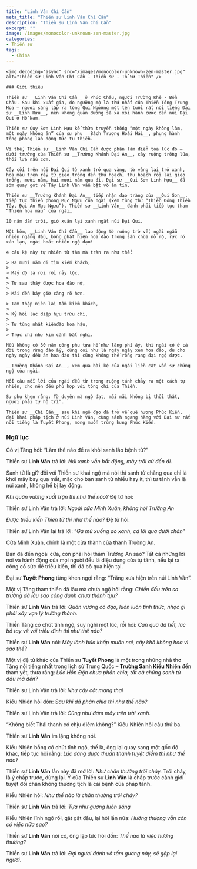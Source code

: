 ```yaml
---
title: "Linh Vân Chí Cần"
meta_title: "Thiền sư Linh Vân Chí Cần"
description: "Thiền sư Linh Vân Chí Cần"
excerpt: ""
image: /images/monocolor-unknown-zen-master.jpg
categories:
- Thiền sư
tags:
  - China
---
```


<div className="grid xl:grid-cols-8 lg:grid-cols-8 md:grid-cols-2 sm:grid-cols-2 xs:grid-cols-1 gap-8 bg-body dark:bg-darkmode-body">

  <div className="lg:col-span-3 md:col-span-1">

    <img decoding="async" src="/images/monocolor-unknown-zen-master.jpg" alt="Thiền sư Linh Vân Chí Cần - Thiền sư - Tổ Sư Thiền" />

    ### Giới thiệu

    Thiền sư __Linh Vân Chí Cần__ ở Phúc Châu, người Trường Khê - Bổn Châu. Sau khi xuất gia, do ngưỡng mộ lá thứ nhất của Thiền Tông Trung Hoa – người sáng lập ra tông Qui Ngưỡng một tên tuổi rất nổi tiếng Đại sư __Linh Hựu__, nên không quản đường sá xa xôi hành cước đến núi Đại Qui ở Hồ Nam.

    Thiền sư Quy Sơn Linh Hựu kế thừa truyền thống “một ngày không làm, một ngày không ăn” của sư phụ __Bách Trượng Hoài Hải__, phụng hành tông phong lao động tức tu thiền.

    Vì thế, Thiền sư __Linh Vân Chí Cần được phân làm điển tòa lúc đó – dưới trướng của Thiền sư __Trường Khánh Đại An__, cày ruộng trồng lúa, thổi lửa nấu cơm.

    Cây cối trên núi Đại Qui từ xanh trở qua vàng, từ vàng lại trở xanh, hoa màu trên rẫy từ gieo trồng đến thu hoạch, thu hoạch rồi lại gieo trồng, mười năm, hai mươi năm qua đi, Đại sư __Qui Sơn Linh Hựu__ đã sớm quay gót về Tây Linh Vân vẫn bặt vô âm tín.

    Thiền sư __Trường Khánh Đại An__ tiếp nhận đạo tràng của __Qui Sơn__, tiếp tục thiền phong Mục Ngưu của ngài (xem tùng thư “Thiền Đông Thiền Tây, Đại An Mục Ngưu”). Thiền sư __Linh Vân__ đành phải tiếp tục tham “Thiền hoa màu” của ngài…

    10 năm dần trôi, gió xuân lại xanh ngắt núi Đại Qui.

    Một hôm, __Linh Vân Chí Cần__ lao động từ ruộng trở về, ngài ngẫu nhiên ngẩng đầu, bỗng phát hiện hoa đào trong sân chùa nở rộ, rực rỡ xán lạn, ngài hoát nhiên ngộ đạo!

    4 câu kệ này tự nhiên từ tâm mà tràn ra như thế:

    > Ba mươi năm đi tìm kiếm khách,
    >
    > Mấy độ lá rơi rồi nảy lộc.
    >
    > Từ sau thấy được hoa đào nở,
    >
    > Mãi đến bây giờ càng rõ hơn.

    > Tam thập niên lai tầm kiếm khách,
    >
    > Kỷ hồi lạc diệp hựu trừu chi,
    >
    > Tự tùng nhất kiếnđào hoa hậu,
    >
    > Trực chí như kim cánh bất nghi.

    Nếu không có 30 năm công phu tựa hồ như lãng phí ấy, thì ngài có ở cả đời trong rừng đào ấy, cũng coi như là ngày ngày xem hoa đào, dù cho ngày ngày đều ăn hoa đào thì cũng không thể rỗng rang đại ngộ được.

    __Trường Khánh Đại An__, xem qua bài kệ của ngài liền cật vấn sự chứng ngộ của ngài.

    Mỗi câu mỗi lời của ngài đều từ trong ruộng tánh chảy ra một cách tự nhiên, cho nên đều phù hợp với tông chỉ của Thiền.

    Sư phụ khen rằng: Từ duyên mà ngộ đạt, mãi mãi không bị thối thất, ngươi phải tự hộ trì”.

    Thiền sư __Chí Cần__ sau khi ngộ đạo đã trở về quê hương Phúc Kiến, đại khai pháp tịch ở núi Linh Vân, cùng sánh ngang hàng với Đại sư rất nổi tiếng là Tuyết Phong, mong muốn trùng hưng Phúc Kiến.

</div>

<div className="lg:col-span-5 md:col-span-1">

### Ngữ lục

Có vị Tăng hỏi: “Làm thế nào để ra khỏi sanh lão bệnh tử?”

Thiền sư **Linh Vân** trả lời: _Núi xanh vẫn bất động, mây trôi cứ đến đi._

Sanh tử là gì? đối với Thiền sư khai ngộ mà nói thì sanh tử chẳng qua chỉ là khói mây bay qua mắt, mặc cho bạn sanh tử nhiều hay ít, thì tự tánh vẫn là núi xanh, không hề bị lay động.

_Khi quân vương xuất trận thì như thế nào?_ Đệ tử hỏi:

Thiền sư Linh Vân trả lời: _Ngoài cửa Minh Xuân, không hỏi Trường An_

_Được triều kiến Thiên tử thì như thế nào?_ Đệ tử hỏi:

Thiền sư Linh Vân lại trả lời: “_Gà mù xuống ao xanh, cá lội qua dưới chân_”

Cửa Minh Xuân, chính là một cửa thành của thành Trường An.

Bạn đã đến ngoài cửa, còn phải hỏi thăm Trường An sao? Tất cả những lời nói và hành động của mọi người đều là diệu dụng của tự tánh, nếu lại ra công cố sức để triều kiến, thì đã bỏ qua hiện tại.

Đại sư **Tuyết Phong** từng khen ngợi rằng: “Trăng xưa hiện trên núi Linh Vân”.

Một vị Tăng tham thiền đã lâu mà chưa ngộ hỏi rằng: _Chiến đấu trên sa trường đã lâu sao công danh chưa thành tựu?_

Thiền sư **Linh Vân** trả lời: _Quân vương có đạo, luôn luôn tỉnh thức, nhọc gì phải xây vạn lý trường thành._

Thiền Tăng có chút tỉnh ngộ, suy nghĩ một lúc, rồi hỏi: _Can qua đã hết, lúc bó tay về với triều đình thì như thế nào?_

Thiền sư **Linh Vân** nói: _Mây lành bủa khắp muôn nơi, cây khô không hoa vì sao thế?_

Một vị đệ tử khác của Thiền sư **Tuyết Phong** là một trong những nhà thơ Tăng nổi tiếng nhất trong lịch sử Trung Quốc – **Trường Sanh Kiểu Nhiên** đến tham yết, thưa rằng: _Lúc Hỗn Độn chưa phân chia, tất cả chúng sanh từ đâu mà đến?_

Thiền sư Linh Vân trả lời: _Như cây cột mang thai_

Kiểu Nhiên hỏi dồn: _Sau khi đã phân chia thì như thế nào?_

Thiền sư Linh Vân trả lời: _Cũng như đám mây trên trời xanh._

“Không biết Thái thanh có chịu điểm không?” Kiểu Nhiên hỏi câu thứ ba.

Thiền sư **Linh Vân** im lặng không nói.

Kiểu Nhiên bỗng có chút tỉnh ngộ, thế là, ông lại quay sang một gốc độ khác, tiếp tục hỏi rằng: _Lúc đáng được thuần thanh tuyệt điểm thì như thế nào?_

Thiền sư **Linh Vân** lần này đã mở lời: _Như chân thường trôi chảy._
Trôi chảy, là ý chấp trước, dừng lại.
Ý của Thiền sư **Linh Vân** là chấp trước cảnh giới tuyệt đối chân không thường tịch là cái bệnh của pháp tánh.

Kiểu Nhiên hỏi: _Như thế nào là chân thường trôi chảy?_

Thiền sư **Linh Vân** trả lời: _Tựa như gương luôn sáng_

Kiểu Nhiên lĩnh ngộ rồi, gật gật đầu, lại hỏi lần nữa: _Hướng thượng vẫn còn có việc nữa sao?_

Thiền sư **Linh Vân** nói có, ông lập tức hỏi dồn: _Thế nào là việc hướng thượng?_

Thiền sư **Linh Vân** trả lời: _Đợi ngươi đánh vỡ tấm gương này, sẽ gặp lại ngươi_.

</div>

</div>
